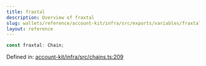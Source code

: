 ```yaml
---
title: fraxtal
description: Overview of fraxtal
slug: wallets/reference/account-kit/infra/src/exports/variables/fraxtal
layout: reference
---
```


```ts
const fraxtal: Chain;
```

Defined in: [account-kit/infra/src/chains.ts:209](https://github.com/alchemyplatform/aa-sdk/blob/49e74eee8606f480b200b4612d00d950da8a8742/account-kit/infra/src/chains.ts#L209)
